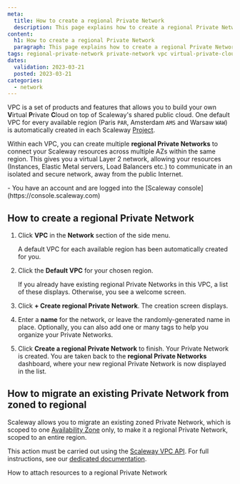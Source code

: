 ```yaml
---
meta:
  title: How to create a regional Private Network
  description: This page explains how to create a regional Private Network in a Scaleway VPC
content:
  h1: How to create a regional Private Network
  paragraph: This page explains how to create a regional Private Network in a Scaleway VPC
tags: regional-private-network private-network vpc virtual-private-cloud
dates:
  validation: 2023-03-21
  posted: 2023-03-21
categories:
  - network
---
```


VPC is a set of products and features that allows you to build your own **V**irtual **P**rivate **C**loud on top of Scaleway's shared public cloud. One default VPC for every available region (Paris `PAR`, Amsterdam `AMS` and Warsaw `WAW`) is automatically created in each Scaleway [Project](/console/my-project/concepts/#project).

Within each VPC, you can create multiple **regional Private Networks** to connect your Scaleway resources across multiple AZs within the same region. This gives you a virtual Layer 2 network, allowing your resources (Instances, Elastic Metal servers, Load Balancers etc.) to communicate in an isolated and secure network, away from the public Internet.

<Macro id="iam-requirements" />
 
<Message type="requirement">
  - You have an account and are logged into the [Scaleway console](https://console.scaleway.com)
</Message>

## How to create a regional Private Network

1. Click **VPC** in the **Network** section of the side menu.

    A default VPC for each available region has been automatically created for you.

    <Lightbox src="scaleway-vpc.webp" alt="" />

2. Click the **Default VPC** for your chosen region.

    If you already have existing regional Private Networks in this VPC, a list of these displays. Otherwise, you see a welcome screen.

    <Lightbox src="scaleway-reg-pn.webp" alt="" />

3. Click **+ Create regional Private Network**. The creation screen displays.

    <Lightbox src="scaleway-create-rpn.webp" alt=""/>

4. Enter a **name** for the network, or leave the randomly-generated name in place. Optionally, you can also add one or many tags to help you organize your Private Networks. 

5. Click **Create a regional Private Network** to finish. Your Private Network is created. You are taken back to the **regional Private Networks** dashboard, where your new regional Private Network is now displayed in the list.

## How to migrate an existing Private Network from zoned to regional

Scaleway allows you to migrate an existing zoned Private Network, which is scoped to one [Availability Zone](/network/vpc/concepts/#regions-and-availability-zones) only, to make it a regional Private Network, scoped to an entire region.

This action must be carried out using the [Scaleway VPC API](https://www.scaleway.com/en/developers/api/). For full instructions, see our [dedicated documentation](/network/vpc/api-cli/vpc-private-beta/#migrating-existing-zonal-private-networks-to-regional-private-networks).


<Navigation title="See Also">
  <NextButton to="/network/vpc/how-to/attach-resources-to-pn/">How to attach resources to a regional Private Network</NextButton>
</Navigation>
